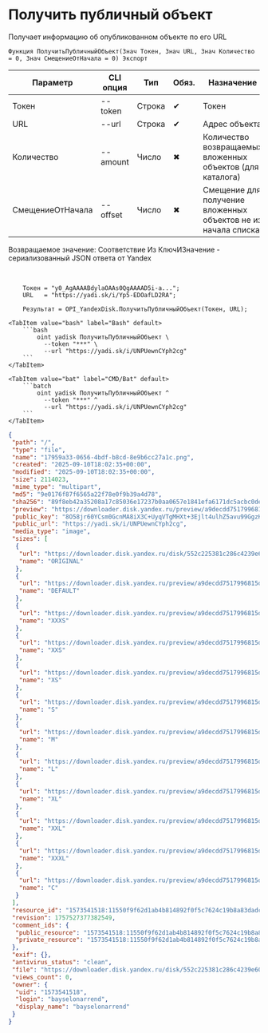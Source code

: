 ﻿---
sidebar_position: 4
description: Получить публичный объект и другие функции для работы с Yandex Disk в Открытом пакете интеграций - бесплатной open-source библиотеке интеграций для 1С:Предприятие 8, OneScript и CLI
keywords: [1C, 1С, 1С:Предприятие, 1С:Предприятие 8.3, API, Интеграция, Сервисы, Обмен, OneScript, CLI, Yandex Disk]
---


# Получить публичный объект
 Получает информацию об опубликованном объекте по его URL



`Функция ПолучитьПубличныйОбъект(Знач Токен, Знач URL, Знач Количество = 0, Знач СмещениеОтНачала = 0) Экспорт`

  | Параметр | CLI опция | Тип | Обяз. | Назначение |
  |-|-|-|-|-|
  | Токен | --token | Строка | &#x2714; | Токен |
  | URL | --url | Строка | &#x2714; | Адрес объекта |
  | Количество | --amount | Число | &#x2716; | Количество возвращаемых вложенных объектов (для каталога) |
  | СмещениеОтНачала | --offset | Число | &#x2716; | Смещение для получение вложенных объектов не из начала списка |

  
  Возвращаемое значение:   Соответствие Из КлючИЗначение - сериализованный JSON ответа от Yandex

<br/>




```bsl title="Пример использования для 1С:Предприятие/OneScript"
    Токен = "y0_AgAAAABdylaOAAs0QgAAAAD5i-a...";
    URL   = "https://yadi.sk/i/Yp5-EDOafLD2RA";

    Результат = OPI_YandexDisk.ПолучитьПубличныйОбъект(Токен, URL);
```
    

 <Tabs>
  
    <TabItem value="bash" label="Bash" default>
        ```bash
            oint yadisk ПолучитьПубличныйОбъект \
              --token "***" \
              --url "https://yadi.sk/i/UNPUewnCYph2cg"
        ```
    </TabItem>
  
    <TabItem value="bat" label="CMD/Bat" default>
        ```batch
            oint yadisk ПолучитьПубличныйОбъект ^
              --token "***" ^
              --url "https://yadi.sk/i/UNPUewnCYph2cg"
        ```
    </TabItem>
</Tabs>


```json title="Результат"
{
 "path": "/",
 "type": "file",
 "name": "17959a33-0656-4bdf-b8cd-8e9b6cc27a1c.png",
 "created": "2025-09-10T18:02:35+00:00",
 "modified": "2025-09-10T18:02:35+00:00",
 "size": 2114023,
 "mime_type": "multipart",
 "md5": "9e0176f87f6565a22f78e0f9b39a4d78",
 "sha256": "89f8eb42a35208a17c85036e17237b0aa0657e1841efa6171dc5acbc0dea9e18",
 "preview": "https://downloader.disk.yandex.ru/preview/a9decdd7517996815deb3435f98bde3de5777fc53e3d41cc206da203159e6a9f/68c1f597/Kw7ntutnYTv7ME2Wc45CLPUTRub4FO1o8FL8mXTzn15mJipCySkz4Ste7NeUNF4jmAKSauPmPxLFzO6aMKmEAw%3D%3D?uid=0&filename=17959a33-0656-4bdf-b8cd-8e9b6cc27a1c.png&disposition=inline&hash=&limit=0&content_type=image%2Fjpeg&owner_uid=0&tknv=v3&size=S&crop=0",
 "public_key": "8O58jr60YCsm0GcnMA8iX3C+UyqVTgMHXt+3Ejlt4ulhZ5avu99GgzKWnHxzFSr2q/J6bpmRyOJonT3VoXnDag==",
 "public_url": "https://yadi.sk/i/UNPUewnCYph2cg",
 "media_type": "image",
 "sizes": [
  {
   "url": "https://downloader.disk.yandex.ru/disk/552c225381c286c4239e607f01833c865cf428c4150f5478c454508575dc31c2/68c1f597/gwThwhLBKYvLhQCNnqAHipg9dL32B8ucsRJtTnFcQwXyscfbJ8B8OyXfwGYeSiPiSjoRHIEODK4QYbBUqVd5IQ%3D%3D?uid=0&filename=17959a33-0656-4bdf-b8cd-8e9b6cc27a1c.png&disposition=attachment&hash=&limit=0&content_type=multipart&owner_uid=0&fsize=2114023&hid=03d7263840468e281bd0b238a26e7d0d&media_type=image&tknv=v3&etag=9e0176f87f6565a22f78e0f9b39a4d78",
   "name": "ORIGINAL"
  },
  {
   "url": "https://downloader.disk.yandex.ru/preview/a9decdd7517996815deb3435f98bde3de5777fc53e3d41cc206da203159e6a9f/68c1f597/Kw7ntutnYTv7ME2Wc45CLPUTRub4FO1o8FL8mXTzn15mJipCySkz4Ste7NeUNF4jmAKSauPmPxLFzO6aMKmEAw%3D%3D?uid=0&filename=17959a33-0656-4bdf-b8cd-8e9b6cc27a1c.png&disposition=inline&hash=&limit=0&content_type=image%2Fjpeg&owner_uid=0&tknv=v3",
   "name": "DEFAULT"
  },
  {
   "url": "https://downloader.disk.yandex.ru/preview/a9decdd7517996815deb3435f98bde3de5777fc53e3d41cc206da203159e6a9f/68c1f597/Kw7ntutnYTv7ME2Wc45CLPUTRub4FO1o8FL8mXTzn15mJipCySkz4Ste7NeUNF4jmAKSauPmPxLFzO6aMKmEAw%3D%3D?uid=0&filename=17959a33-0656-4bdf-b8cd-8e9b6cc27a1c.png&disposition=inline&hash=&limit=0&content_type=image%2Fjpeg&owner_uid=0&tknv=v3&size=XXXS&crop=0",
   "name": "XXXS"
  },
  {
   "url": "https://downloader.disk.yandex.ru/preview/a9decdd7517996815deb3435f98bde3de5777fc53e3d41cc206da203159e6a9f/68c1f597/Kw7ntutnYTv7ME2Wc45CLPUTRub4FO1o8FL8mXTzn15mJipCySkz4Ste7NeUNF4jmAKSauPmPxLFzO6aMKmEAw%3D%3D?uid=0&filename=17959a33-0656-4bdf-b8cd-8e9b6cc27a1c.png&disposition=inline&hash=&limit=0&content_type=image%2Fjpeg&owner_uid=0&tknv=v3&size=XXS&crop=0",
   "name": "XXS"
  },
  {
   "url": "https://downloader.disk.yandex.ru/preview/a9decdd7517996815deb3435f98bde3de5777fc53e3d41cc206da203159e6a9f/68c1f597/Kw7ntutnYTv7ME2Wc45CLPUTRub4FO1o8FL8mXTzn15mJipCySkz4Ste7NeUNF4jmAKSauPmPxLFzO6aMKmEAw%3D%3D?uid=0&filename=17959a33-0656-4bdf-b8cd-8e9b6cc27a1c.png&disposition=inline&hash=&limit=0&content_type=image%2Fjpeg&owner_uid=0&tknv=v3&size=XS&crop=0",
   "name": "XS"
  },
  {
   "url": "https://downloader.disk.yandex.ru/preview/a9decdd7517996815deb3435f98bde3de5777fc53e3d41cc206da203159e6a9f/68c1f597/Kw7ntutnYTv7ME2Wc45CLPUTRub4FO1o8FL8mXTzn15mJipCySkz4Ste7NeUNF4jmAKSauPmPxLFzO6aMKmEAw%3D%3D?uid=0&filename=17959a33-0656-4bdf-b8cd-8e9b6cc27a1c.png&disposition=inline&hash=&limit=0&content_type=image%2Fjpeg&owner_uid=0&tknv=v3&size=S&crop=0",
   "name": "S"
  },
  {
   "url": "https://downloader.disk.yandex.ru/preview/a9decdd7517996815deb3435f98bde3de5777fc53e3d41cc206da203159e6a9f/68c1f597/Kw7ntutnYTv7ME2Wc45CLPUTRub4FO1o8FL8mXTzn15mJipCySkz4Ste7NeUNF4jmAKSauPmPxLFzO6aMKmEAw%3D%3D?uid=0&filename=17959a33-0656-4bdf-b8cd-8e9b6cc27a1c.png&disposition=inline&hash=&limit=0&content_type=image%2Fjpeg&owner_uid=0&tknv=v3&size=M&crop=0",
   "name": "M"
  },
  {
   "url": "https://downloader.disk.yandex.ru/preview/a9decdd7517996815deb3435f98bde3de5777fc53e3d41cc206da203159e6a9f/68c1f597/Kw7ntutnYTv7ME2Wc45CLPUTRub4FO1o8FL8mXTzn15mJipCySkz4Ste7NeUNF4jmAKSauPmPxLFzO6aMKmEAw%3D%3D?uid=0&filename=17959a33-0656-4bdf-b8cd-8e9b6cc27a1c.png&disposition=inline&hash=&limit=0&content_type=image%2Fjpeg&owner_uid=0&tknv=v3&size=L&crop=0",
   "name": "L"
  },
  {
   "url": "https://downloader.disk.yandex.ru/preview/a9decdd7517996815deb3435f98bde3de5777fc53e3d41cc206da203159e6a9f/68c1f597/Kw7ntutnYTv7ME2Wc45CLPUTRub4FO1o8FL8mXTzn15mJipCySkz4Ste7NeUNF4jmAKSauPmPxLFzO6aMKmEAw%3D%3D?uid=0&filename=17959a33-0656-4bdf-b8cd-8e9b6cc27a1c.png&disposition=inline&hash=&limit=0&content_type=image%2Fjpeg&owner_uid=0&tknv=v3&size=XL&crop=0",
   "name": "XL"
  },
  {
   "url": "https://downloader.disk.yandex.ru/preview/a9decdd7517996815deb3435f98bde3de5777fc53e3d41cc206da203159e6a9f/68c1f597/Kw7ntutnYTv7ME2Wc45CLPUTRub4FO1o8FL8mXTzn15mJipCySkz4Ste7NeUNF4jmAKSauPmPxLFzO6aMKmEAw%3D%3D?uid=0&filename=17959a33-0656-4bdf-b8cd-8e9b6cc27a1c.png&disposition=inline&hash=&limit=0&content_type=image%2Fjpeg&owner_uid=0&tknv=v3&size=XXL&crop=0",
   "name": "XXL"
  },
  {
   "url": "https://downloader.disk.yandex.ru/preview/a9decdd7517996815deb3435f98bde3de5777fc53e3d41cc206da203159e6a9f/68c1f597/Kw7ntutnYTv7ME2Wc45CLPUTRub4FO1o8FL8mXTzn15mJipCySkz4Ste7NeUNF4jmAKSauPmPxLFzO6aMKmEAw%3D%3D?uid=0&filename=17959a33-0656-4bdf-b8cd-8e9b6cc27a1c.png&disposition=inline&hash=&limit=0&content_type=image%2Fjpeg&owner_uid=0&tknv=v3&size=XXXL&crop=0",
   "name": "XXXL"
  },
  {
   "url": "https://downloader.disk.yandex.ru/preview/a9decdd7517996815deb3435f98bde3de5777fc53e3d41cc206da203159e6a9f/68c1f597/Kw7ntutnYTv7ME2Wc45CLPUTRub4FO1o8FL8mXTzn15mJipCySkz4Ste7NeUNF4jmAKSauPmPxLFzO6aMKmEAw%3D%3D?uid=0&filename=17959a33-0656-4bdf-b8cd-8e9b6cc27a1c.png&disposition=inline&hash=&limit=0&content_type=image%2Fjpeg&owner_uid=0&tknv=v3&size=S&crop=0",
   "name": "C"
  }
 ],
 "resource_id": "1573541518:11550f9f62d1ab4b814892f0f5c7624c19b8a83dadc2fab03aa817c3c923e3db",
 "revision": 1757527377382549,
 "comment_ids": {
  "public_resource": "1573541518:11550f9f62d1ab4b814892f0f5c7624c19b8a83dadc2fab03aa817c3c923e3db",
  "private_resource": "1573541518:11550f9f62d1ab4b814892f0f5c7624c19b8a83dadc2fab03aa817c3c923e3db"
 },
 "exif": {},
 "antivirus_status": "clean",
 "file": "https://downloader.disk.yandex.ru/disk/552c225381c286c4239e607f01833c865cf428c4150f5478c454508575dc31c2/68c1f597/gwThwhLBKYvLhQCNnqAHipg9dL32B8ucsRJtTnFcQwXyscfbJ8B8OyXfwGYeSiPiSjoRHIEODK4QYbBUqVd5IQ%3D%3D?uid=0&filename=17959a33-0656-4bdf-b8cd-8e9b6cc27a1c.png&disposition=attachment&hash=&limit=0&content_type=multipart&owner_uid=0&fsize=2114023&hid=03d7263840468e281bd0b238a26e7d0d&media_type=image&tknv=v3&etag=9e0176f87f6565a22f78e0f9b39a4d78",
 "views_count": 0,
 "owner": {
  "uid": "1573541518",
  "login": "bayselonarrend",
  "display_name": "bayselonarrend"
 }
}
```
